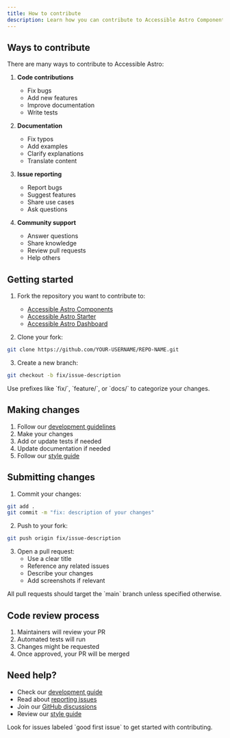 ```yaml
---
title: How to contribute
description: Learn how you can contribute to Accessible Astro Components and make the web more accessible.
---
```



## Ways to contribute

There are many ways to contribute to Accessible Astro:

1. **Code contributions**
   - Fix bugs
   - Add new features
   - Improve documentation
   - Write tests

2. **Documentation**
   - Fix typos
   - Add examples
   - Clarify explanations
   - Translate content

3. **Issue reporting**
   - Report bugs
   - Suggest features
   - Share use cases
   - Ask questions

4. **Community support**
   - Answer questions
   - Share knowledge
   - Review pull requests
   - Help others

## Getting started

1. Fork the repository you want to contribute to:
   - [Accessible Astro Components](https://github.com/markteekman/accessible-astro-components)
   - [Accessible Astro Starter](https://github.com/markteekman/accessible-astro-starter)
   - [Accessible Astro Dashboard](https://github.com/markteekman/accessible-astro-dashboard)

2. Clone your fork:
```bash
git clone https://github.com/YOUR-USERNAME/REPO-NAME.git
```

3. Create a new branch:
```bash
git checkout -b fix/issue-description
```

<Aside type="tip" title="Branch naming">
  Use prefixes like `fix/`, `feature/`, or `docs/` to categorize your changes.
</Aside>

## Making changes

1. Follow our [development guidelines](/contributing/development)
2. Make your changes
3. Add or update tests if needed
4. Update documentation if needed
5. Follow our [style guide](/contributing/style-guide)

## Submitting changes

1. Commit your changes:
```bash
git add .
git commit -m "fix: description of your changes"
```

2. Push to your fork:
```bash
git push origin fix/issue-description
```

3. Open a pull request:
   - Use a clear title
   - Reference any related issues
   - Describe your changes
   - Add screenshots if relevant

<Aside type="note" title="Pull requests">
  All pull requests should target the `main` branch unless specified otherwise.
</Aside>

## Code review process

1. Maintainers will review your PR
2. Automated tests will run
3. Changes might be requested
4. Once approved, your PR will be merged

## Need help?

- Check our [development guide](/contributing/development)
- Read about [reporting issues](/contributing/issues)
- Join our [GitHub discussions](https://github.com/markteekman/accessible-astro-components/discussions)
- Review our [style guide](/contributing/style-guide)

<Aside type="tip" title="First time?">
  Look for issues labeled `good first issue` to get started with contributing.
</Aside>
